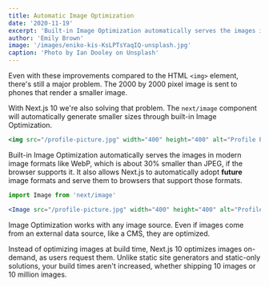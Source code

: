 ```yaml
---
title: Automatic Image Optimization
date: '2020-11-19'
excerpt: 'Built-in Image Optimization automatically serves the images in modern image formats and works with any image source.'
author: 'Emily Brown'
image: '/images/eniko-kis-KsLPTsYaqIQ-unsplash.jpg'
caption: 'Photo by Ian Dooley on Unsplash'
---
```


Even with these improvements compared to the HTML `<img>` element, there's still a major problem. The 2000 by 2000 pixel image is sent to phones that render a smaller image.

With Next.js 10 we're also solving that problem. The `next/image` component will automatically generate smaller sizes through built-in Image Optimization.

```jsx
<img src="/profile-picture.jpg" width="400" height="400" alt="Profile Picture">
```

Built-in Image Optimization automatically serves the images in modern image formats like WebP, which is about 30% smaller than JPEG, if the browser supports it. It also allows Next.js to automatically adopt **future** image formats and serve them to browsers that support those formats.

```jsx
import Image from 'next/image'

<Image src="/profile-picture.jpg" width="400" height="400" alt="Profile Picture">
```

Image Optimization works with any image source. Even if images come from an external data source, like a CMS, they are optimized.

Instead of optimizing images at build time, Next.js 10 optimizes images on-demand, as users request them. Unlike static site generators and static-only solutions, your build times aren't increased, whether shipping 10 images or 10 million images.
